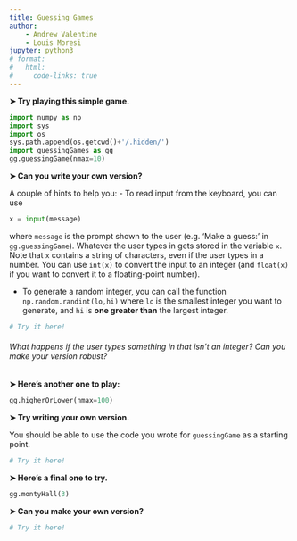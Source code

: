 ```yaml
---
title: Guessing Games
author: 
    - Andrew Valentine
    - Louis Moresi
jupyter: python3
# format:
#   html:
#     code-links: true
---
```


**&#10148; Try playing this simple game.**

```python
import numpy as np
import sys
import os
sys.path.append(os.getcwd()+'/.hidden/')
import guessingGames as gg
gg.guessingGame(nmax=10)
```

**&#10148; Can you write your own version?**

A couple of hints to help you:
- To read input from the keyboard, you can use 
```python
x = input(message)
```

where `message` is the prompt shown to the user (e.g. 'Make a guess:' in `gg.guessingGame`). Whatever the user types in gets stored in the variable `x`. Note that `x` contains a string of characters, even if the user types in a number. You can use `int(x)` to convert the input to an integer (and `float(x)` if you want to convert it to a floating-point number).

  - To generate a random integer, you can call the function `np.random.randint(lo,hi)` where `lo` is the smallest integer you want to generate, and `hi` is **one greater than** the largest integer.

```python
# Try it here!
```

###### What happens if the user types something in that isn't an integer? Can you make your version robust?

**&#10148; Here's another one to play:**

```python
gg.higherOrLower(nmax=100)
```

**&#10148; Try writing your own version.**

You should be able to use the code you wrote for `guessingGame` as a starting point.

```python
# Try it here!
```

**&#10148; Here's a final one to try.**

```python
gg.montyHall(3)
```

**&#10148; Can you make your own version?**

```python
# Try it here!
```

